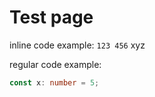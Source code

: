
# Test page

inline code example: `123 456` xyz

regular code example:

```ts
const x: number = 5;
```
